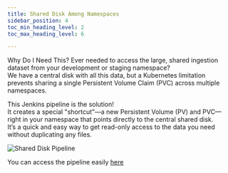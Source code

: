 ```yaml
---
title: Shared Disk Among Namespaces
sidebar_position: 4
toc_min_heading_level: 2
toc_max_heading_level: 6

---
```



Why Do I Need This?
Ever needed to access the large, shared ingestion dataset from your development or staging namespace?  
We have a central disk with all this data, but a Kubernetes limitation prevents sharing a single Persistent Volume Claim (PVC) across multiple namespaces.

This Jenkins pipeline is the solution!  
It creates a special "shortcut"—a new Persistent Volume (PV) and PVC—right in your namespace that points directly to the central shared disk.  
It’s a quick and easy way to get read-only access to the data you need without duplicating any files.

![Shared Disk Pipeline](./img/shared-disk-pipeline.png)

You can access the pipeline easily [here](https://jenkins.mapcolonies.net/job/duplicate-shared-pvc/build?delay=0sec)
